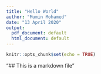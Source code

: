 ```yaml
---
title: "Hello World"
author: "Mumin Mohamed"
date: "13 April 2020"
output:
  pdf_document: default
  html_document: default
---
```


```r
knitr::opts_chunk$set(echo = TRUE)
```

"## This is a markdown file"



